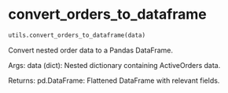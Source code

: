 # convert_orders_to_dataframe { #pygcapi.utils.convert_orders_to_dataframe }

```python
utils.convert_orders_to_dataframe(data)
```

Convert nested order data to a Pandas DataFrame.

Args:
    data (dict): Nested dictionary containing ActiveOrders data.

Returns:
    pd.DataFrame: Flattened DataFrame with relevant fields.